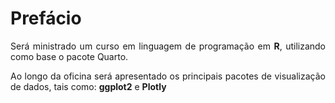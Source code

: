 ```{=html}
<style>
body{text-align: justify}
</style>
```
# Prefácio {.unnumbered}

Será ministrado um curso em linguagem de programação em **R**, utilizando como base o pacote Quarto.

Ao longo da oficina será apresentado os principais pacotes de visualização de dados, tais como: **ggplot2** e **Plotly**
